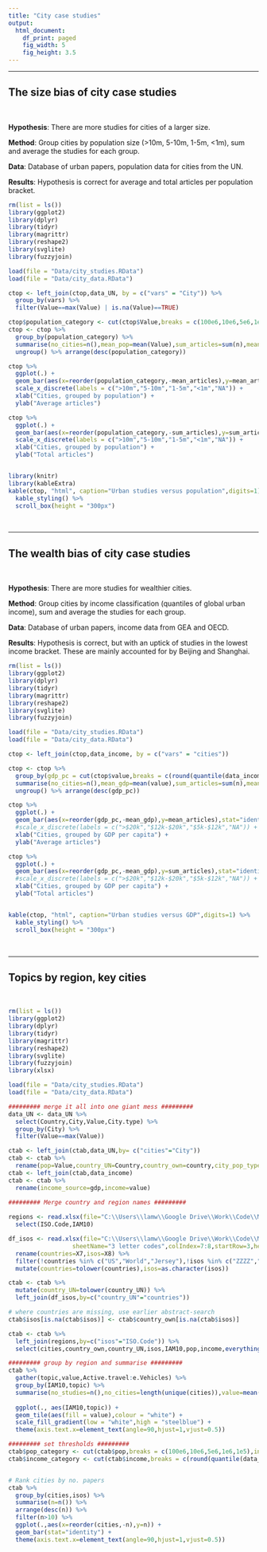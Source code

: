 ```yaml
---
title: "City case studies"
output: 
  html_document: 
    df_print: paged
    fig_width: 5
    fig_height: 3.5
---
```


<hr>
## The size bias of city case studies 
<br>

**Hypothesis**: There are more studies for cities of a larger size.

**Method**: Group cities by population size (>10m, 5-10m, 1-5m, <1m), sum and average the studies for each group.

**Data**: Database of urban papers, population data for cities from the UN.

**Results**: Hypothesis is correct for average and total articles per population bracket.

```r

rm(list = ls())
library(ggplot2)
library(dplyr)
library(tidyr)
library(magrittr)
library(reshape2)
library(svglite)
library(fuzzyjoin)

load(file = "Data/city_studies.RData")
load(file = "Data/city_data.RData")

ctop <- left_join(ctop,data_UN, by = c("vars" = "City")) %>%
  group_by(vars) %>%
  filter(Value==max(Value) | is.na(Value)==TRUE)

ctop$population_category <- cut(ctop$Value,breaks = c(100e6,10e6,5e6,1e6,1e5),dig.lab=10,include.lowest=TRUE)
ctop <- ctop %>%
  group_by(population_category) %>%
  summarise(no_cities=n(),mean_pop=mean(Value),sum_articles=sum(n),mean_articles=mean(n),city_names=paste(vars, collapse=", ")) %>% 
  ungroup() %>% arrange(desc(population_category))


```
```r

ctop %>%
  ggplot(.) +
  geom_bar(aes(x=reorder(population_category,-mean_articles),y=mean_articles),stat="identity",fill="#2b8cbe") +
  scale_x_discrete(labels = c(">10m","5-10m","1-5m","<1m","NA")) +
  xlab("Cities, grouped by population") +
  ylab("Average articles")

ctop %>%
  ggplot(.) +
  geom_bar(aes(x=reorder(population_category,-sum_articles),y=sum_articles),stat="identity",fill="#2b8cbe") +
  scale_x_discrete(labels = c(">10m","5-10m","1-5m","<1m","NA")) +
  xlab("Cities, grouped by population") +
  ylab("Total articles")


library(knitr)
library(kableExtra)
kable(ctop, "html", caption="Urban studies versus population",digits=1) %>%
  kable_styling() %>%
  scroll_box(height = "300px")
```


<br>
<hr>
## The wealth bias of city case studies 
<br>

**Hypothesis**: There are more studies for wealthier cities.

**Method**: Group cities by income classification (quantiles of global urban income), sum and average the studies for each group.

**Data**: Database of urban papers, income data from GEA and OECD.

**Results**: Hypothesis is correct, but with an uptick of studies in the lowest income bracket. These are mainly accounted for by Beijing and Shanghai.
<br>


```r

rm(list = ls())
library(ggplot2)
library(dplyr)
library(tidyr)
library(magrittr)
library(reshape2)
library(svglite)
library(fuzzyjoin)

load(file = "Data/city_studies.RData")
load(file = "Data/city_data.RData")

ctop <- left_join(ctop,data_income, by = c("vars" = "cities")) 

ctop <- ctop %>%
  group_by(gdp_pc = cut(ctop$value,breaks = c(round(quantile(data_income$value),-3)),include.lowest=TRUE,dig.lab=10)) %>% 
  summarise(no_cities=n(),mean_gdp=mean(value),sum_articles=sum(n),mean_articles=mean(n),city_names=paste(vars, collapse=", ")) %>% 
  ungroup() %>% arrange(desc(gdp_pc))


```
```r

ctop %>%
  ggplot(.) +
  geom_bar(aes(x=reorder(gdp_pc,-mean_gdp),y=mean_articles),stat="identity",fill="#2b8cbe") +
  #scale_x_discrete(labels = c(">$20k","$12k-$20k","$5k-$12k","NA")) +
  xlab("Cities, grouped by GDP per capita") +
  ylab("Average articles")

ctop %>%
  ggplot(.) +
  geom_bar(aes(x=reorder(gdp_pc,-mean_gdp),y=sum_articles),stat="identity",fill="#2b8cbe") +
  #scale_x_discrete(labels = c(">$20k","$12k-$20k","$5k-$12k","NA")) +
  xlab("Cities, grouped by GDP per capita") +
  ylab("Total articles")


kable(ctop, "html", caption="Urban studies versus GDP",digits=1) %>%
  kable_styling() %>%
  scroll_box(height = "300px")
```
<br>
<hr>
## Topics by region, key cities
<br>


```r


rm(list = ls())
library(ggplot2)
library(dplyr)
library(tidyr)
library(magrittr)
library(reshape2)
library(svglite)
library(fuzzyjoin)
library(xlsx)

load(file = "Data/city_studies.RData")
load(file = "Data/city_data.RData")

######### merge it all into one giant mess ######### 
data_UN <- data_UN %>%
  select(Country,City,Value,City.type) %>%
  group_by(City) %>%
  filter(Value==max(Value))

ctab <- left_join(ctab,data_UN,by= c("cities"="City"))
ctab <- ctab %>% 
  rename(pop=Value,country_UN=Country,country_own=country,city_pop_type=City.type)
ctab <- left_join(ctab,data_income)
ctab <- ctab %>%
  rename(income_source=gdp,income=value)
  
######### Merge country and region names ######### 

regions <- read.xlsx(file="C:\\Users\\lamw\\Google Drive\\Work\\Code\\MATLAB\\Data shop\\Region definitions\\regions.xls",sheetName = "Sheet1") %>%
  select(ISO.Code,IAM10)

df_isos <- read.xlsx(file="C:\\Users\\lamw\\Google Drive\\Work\\Code\\MATLAB\\Handy code\\ISOcodes.xls",
                  sheetName="3 letter codes",colIndex=7:8,startRow=3,header=FALSE,encoding="UTF-8") %>%
  rename(countries=X7,isos=X8) %>%
  filter(!countries %in% c("US","World","Jersey"),!isos %in% c("ZZZZ","ZZZA")) %>%
  mutate(countries=tolower(countries),isos=as.character(isos))

ctab <- ctab %>%
  mutate(country_UN=tolower(country_UN)) %>%
  left_join(df_isos,by=c("country_UN"="countries"))

# where countries are missing, use earlier abstract-search
ctab$isos[is.na(ctab$isos)] <- ctab$country_own[is.na(ctab$isos)]

ctab <- ctab %>%
  left_join(regions,by=c("isos"="ISO.Code")) %>%
  select(cities,country_own,country_UN,isos,IAM10,pop,income,everything())


```
```r


######### group by region and summarise #########
ctab %>%
  gather(topic,value,Active.travel:e.Vehicles) %>%
  group_by(IAM10,topic) %>%
  summarise(no_studies=n(),no_cities=length(unique(cities)),value=mean(value)) %>%
  
  ggplot(., aes(IAM10,topic)) +
  geom_tile(aes(fill = value),colour = "white") +
  scale_fill_gradient(low = "white",high = "steelblue") +
  theme(axis.text.x=element_text(angle=90,hjust=1,vjust=0.5))

######### set thresholds ######### 
ctab$pop_category <- cut(ctab$pop,breaks = c(100e6,10e6,5e6,1e6,1e5),include.lowest=TRUE,dig.lab=10)
ctab$income_category <- cut(ctab$income,breaks = c(round(quantile(data_income$value),-3)),include.lowest=TRUE,dig.lab=10)


# Rank cities by no. papers
ctab %>%
  group_by(cities,isos) %>%
  summarise(n=n()) %>%
  arrange(desc(n)) %>%
  filter(n>10) %>%
  ggplot(.,aes(x=reorder(cities,-n),y=n)) +
  geom_bar(stat="identity") +
  theme(axis.text.x=element_text(angle=90,hjust=1,vjust=0.5))


```


<br><br>
